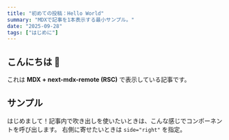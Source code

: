 ```yaml
---
title: "初めての投稿：Hello World"
summary: "MDXで記事を1本表示する最小サンプル。"
date: "2025-09-28"
tags: ["はじめに"]
---
```


## こんにちは 👋

これは **MDX + next-mdx-remote (RSC)** で表示している記事です。


## サンプル

<Balloon name="Tomoki" icon="/images/tomoki.jpg" side="left">
はじめまして！記事内で吹き出しを使いたいときは、こんな感じでコンポーネントを呼び出します。
</Balloon>

<Balloon name="Bot" side="right">
右側に寄せたいときは <code>side="right"</code> を指定。
</Balloon>